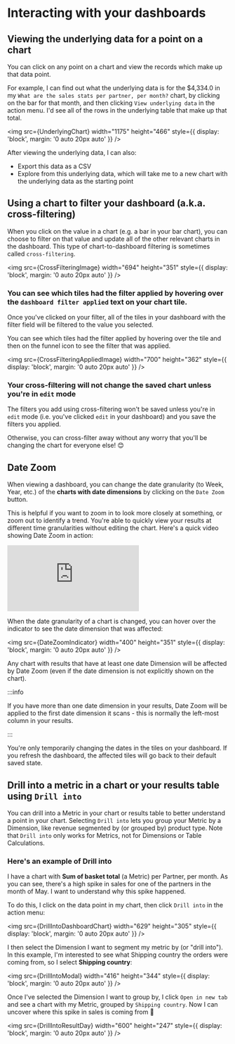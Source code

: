 
# Interacting with your dashboards

## Viewing the underlying data for a point on a chart

You can click on any point on a chart and view the records which make up that data point.

For example, I can find out what the underlying data is for the $4,334.0 in my `What are the sales stats per partner, per month?` chart, by clicking on the bar for that month, and then clicking `View underlying data` in the action menu.
I'd see all of the rows in the underlying table that make up that total.

<img
  src={UnderlyingChart}
  width="1175"
  height="466"
  style={{ display: 'block', margin: '0 auto 20px auto' }}
/>

After viewing the underlying data, I can also:

- Export this data as a CSV
- Explore from this underlying data, which will take me to a new chart with the underlying data as the starting point

## Using a chart to filter your dashboard (a.k.a. cross-filtering)

When you click on the value in a chart (e.g. a bar in your bar chart), you can choose to filter on that value and update all of the other relevant charts in the dashboard. This type of chart-to-dashboard filtering is sometimes called `cross-filtering`.

<img
  src={CrossFilteringImage}
  width="694"
  height="351"
  style={{ display: 'block', margin: '0 auto 20px auto' }}
/>

### You can see which tiles had the filter applied by hovering over the `dashboard filter applied` text on your chart tile.

Once you've clicked on your filter, all of the tiles in your dashboard with the filter field will be filtered to the value you selected.

You can see which tiles had the filter applied by hovering over the tile and then on the funnel icon to see the filter that was applied.

<img
  src={CrossFilteringAppliedImage}
  width="700"
  height="362"
  style={{ display: 'block', margin: '0 auto 20px auto' }}
/>

### Your cross-filtering will not change the saved chart unless you're in `edit` mode

The filters you add using cross-filtering won't be saved unless you're in `edit` mode (i.e. you've clicked `edit` in your dashboard) and you save the filters you applied.

Otherwise, you can cross-filter away without any worry that you'll be changing the chart for everyone else! 😊

## Date Zoom

When viewing a dashboard, you can change the date granularity (to Week, Year, etc.) of the **charts with date dimensions** by clicking on the `Date Zoom` button.

This is helpful if you want to zoom in to look more closely at something, or zoom out to identify a trend. You're able to quickly view your results at different time granularities without editing the chart. Here's a quick video showing Date Zoom in action:

<div
  style={{
    position: 'relative',
    paddingBottom: '65%',
    height: 0,
  }}
>
  <iframe
    src="https://www.loom.com/embed/51b56a1da063406495e806b7da2577bc?sid=2499bd03-b2f7-40fa-b579-4e99c5632a97"
    frameborder="0"
    webkitallowfullscreen
    mozallowfullscreen
    allowfullscreen
    style={{
      position: 'absolute',
      top: 0,
      left: 0,
      width: '100%',
      height: '100%',
    }}
  ></iframe>
</div>


When the date granularity of a chart is changed, you can hover over the indicator to see the date dimension that was affected:

<img
  src={DateZoomIndicator}
  width="400"
  height="351"
  style={{ display: 'block', margin: '0 auto 20px auto' }}
/>

Any chart with results that have at least one date Dimension will be affected by Date Zoom (even if the date dimension is not explicitly shown on the chart).

:::info

If you have more than one date dimension in your results, Date Zoom will be applied to the first date dimension it scans - this is normally the left-most column in your results.

:::

You're only temporarily changing the dates in the tiles on your dashboard. If you refresh the dashboard, the affected tiles will go back to their default saved state.

## Drill into a metric in a chart or your results table using `Drill into`

You can drill into a Metric in your chart or results table to better understand a point in your chart. Selecting `Drill into` lets you group your Metric by a Dimension, like revenue segmented by (or grouped by) product type. Note that `Drill into` only works for Metrics, not for Dimensions or Table Calculations.

### Here's an example of Drill into

I have a chart with **Sum of basket total** (a Metric) per Partner, per month. As you can see, there's a high spike in sales for one of the partners in the month of May. I want to understand why this spike happened.

To do this, I click on the data point in my chart, then click `Drill into` in the action menu:

<img
  src={DrillIntoDashboardChart}
  width="629"
  height="305"
  style={{ display: 'block', margin: '0 auto 20px auto' }}
/>

I then select the Dimension I want to segment my metric by (or "drill into"). In this example, I'm interested to see what Shipping country the orders were coming from, so I select **Shipping country**:

<img
  src={DrillIntoModal}
  width="416"
  height="344"
  style={{ display: 'block', margin: '0 auto 20px auto' }}
/>

Once I've selected the Dimension I want to group by, I click `Open in new tab` and see a chart with my Metric, grouped by `Shipping country`. Now I can uncover where this spike in sales is coming from 👀

<img
  src={DrillIntoResultDay}
  width="600"
  height="247"
  style={{ display: 'block', margin: '0 auto 20px auto' }}
/>
